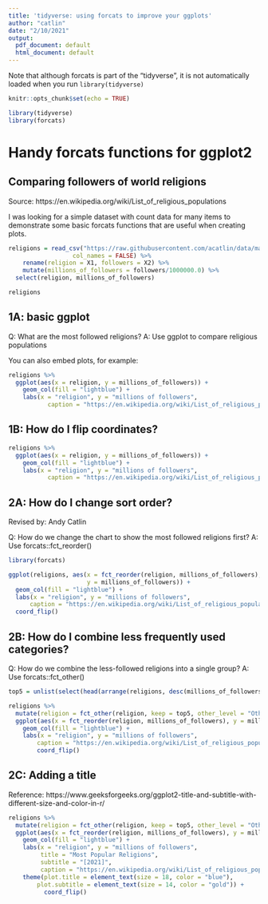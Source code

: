---
title: 'tidyverse: using forcats to improve your ggplots'
author: "catlin"
date: "2/10/2021"
output:
  pdf_document: default
  html_document: default
---

Note that although forcats is part of the "tidyverse", it is not automatically loaded when you run `library(tidyverse)`

```{r setup, include=FALSE}
knitr::opts_chunk$set(echo = TRUE)

library(tidyverse)
library(forcats)
```

# Handy forcats functions for ggplot2

## Comparing followers of world religions

Source: https://en.wikipedia.org/wiki/List_of_religious_populations

I was looking for a simple dataset with count data for many items to demonstrate some basic forcats functions that are useful when creating plots.

```{r, warning=FALSE}
religions = read_csv("https://raw.githubusercontent.com/acatlin/data/master/religions.csv", 
                  col_names = FALSE) %>% 
    rename(religion = X1, followers = X2) %>% 
    mutate(millions_of_followers = followers/1000000.0) %>% 
  select(religion, millions_of_followers)

religions
```

## 1A: basic ggplot

Q: What are the most followed religions?
A: Use ggplot to compare religious populations

You can also embed plots, for example:

```{r}
religions %>% 
  ggplot(aes(x = religion, y = millions_of_followers)) + 
    geom_col(fill = "lightblue") + 
    labs(x = "religion", y = "millions of followers", 
           caption = "https://en.wikipedia.org/wiki/List_of_religious_populations") 
```
 
## 1B: How do I flip coordinates?

```{r}
religions %>% 
  ggplot(aes(x = religion, y = millions_of_followers)) + 
    geom_col(fill = "lightblue") + 
    labs(x = "religion", y = "millions of followers", 
           caption = "https://en.wikipedia.org/wiki/List_of_religious_populations") + coord_flip()
```

## 2A: How do I change sort order?
Revised by: Andy Catlin

Q: How do we change the chart to show the most followed religions first?
A: Use forcats::fct_reorder()

```{r}
library(forcats) 

ggplot(religions, aes(x = fct_reorder(religion, millions_of_followers), 
                      y = millions_of_followers)) + 
  geom_col(fill = "lightblue") + 
  labs(x = "religion", y = "millions of followers", 
      caption = "https://en.wikipedia.org/wiki/List_of_religious_populations") + 
  coord_flip()
```

## 2B: How do I combine less frequently used categories?

Q: How do we combine the less-followed religions into a single group?
A: Use forcats::fct_other()

```{r}
top5 = unlist(select(head(arrange(religions, desc(millions_of_followers)), 5), religion))

religions %>% 
  mutate(religion = fct_other(religion, keep = top5, other_level = "Other religions")) %>%     
  ggplot(aes(x = fct_reorder(religion, millions_of_followers), y = millions_of_followers)) +
    geom_col(fill = "lightblue") + 
    labs(x = "religion", y = "millions of followers", 
        caption = "https://en.wikipedia.org/wiki/List_of_religious_populations") + 
        coord_flip()
```

## 2C: Adding a title
Reference: https://www.geeksforgeeks.org/ggplot2-title-and-subtitle-with-different-size-and-color-in-r/ 

```{r}
religions %>% 
  mutate(religion = fct_other(religion, keep = top5, other_level = "Other religions")) %>%     
  ggplot(aes(x = fct_reorder(religion, millions_of_followers), y = millions_of_followers)) +
    geom_col(fill = "lightblue") + 
    labs(x = "religion", y = "millions of followers", 
         title = "Most Popular Religions",
         subtitle = "[2021]",
         caption = "https://en.wikipedia.org/wiki/List_of_religious_populations") +
    theme(plot.title = element_text(size = 18, color = "blue"),
        plot.subtitle = element_text(size = 14, color = "gold")) +
          coord_flip()
```


